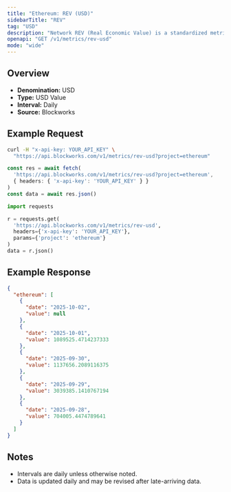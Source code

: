 ```yaml
---
title: "Ethereum: REV (USD)"
sidebarTitle: "REV"
tag: "USD"
description: "Network REV (Real Economic Value) is a standardized metric that tracks blockchain value accrual generated by user activity. REV consists of both in-protocol transaction fees and out-of-protocol tips that users pay for transaction execution, so it measures the monetary demand to transact onchain."
openapi: "GET /v1/metrics/rev-usd"
mode: "wide"
---
```


## Overview

- **Denomination:** USD
- **Type:** USD Value
- **Interval:** Daily
- **Source:** Blockworks

## Example Request

<CodeGroup>

```bash cURL
curl -H "x-api-key: YOUR_API_KEY" \
  "https://api.blockworks.com/v1/metrics/rev-usd?project=ethereum"
```

```typescript TypeScript
const res = await fetch(
  'https://api.blockworks.com/v1/metrics/rev-usd?project=ethereum',
  { headers: { 'x-api-key': 'YOUR_API_KEY' } }
)
const data = await res.json()
```

```python Python
import requests

r = requests.get(
  'https://api.blockworks.com/v1/metrics/rev-usd',
  headers={'x-api-key': 'YOUR_API_KEY'},
  params={'project': 'ethereum'}
)
data = r.json()
```

</CodeGroup>

## Example Response

```json
{
  "ethereum": [
    {
      "date": "2025-10-02",
      "value": null
    },
    {
      "date": "2025-10-01",
      "value": 1089525.4714237333
    },
    {
      "date": "2025-09-30",
      "value": 1137656.2089116375
    },
    {
      "date": "2025-09-29",
      "value": 3039385.1410767194
    },
    {
      "date": "2025-09-28",
      "value": 704005.4474789641
    }
  ]
}
```

## Notes
- Intervals are daily unless otherwise noted.
- Data is updated daily and may be revised after late-arriving data.